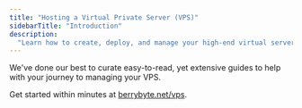 ---
title: "Hosting a Virtual Private Server (VPS)"
sidebarTitle: "Introduction"
description:
  "Learn how to create, deploy, and manage your high-end virtual server."
---

We've done our best to curate easy-to-read, yet extensive guides to help with
your journey to managing your VPS.

Get started within minutes at [berrybyte.net/vps](https://berrybyte.net/vps/).
